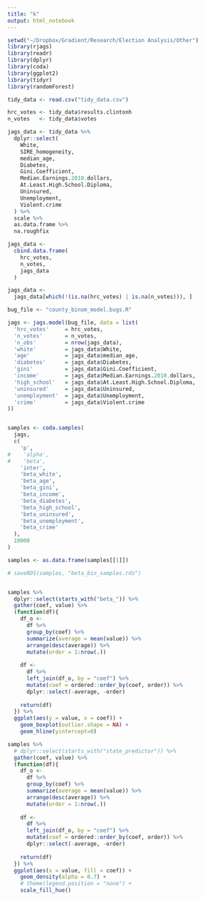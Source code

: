 ```yaml
---
title: "k"
output: html_notebook
---
```



```r
setwd("~/Dropbox/Gradient/Research/Election Analysis/Other")
library(rjags)
library(readr)
library(dplyr)
library(coda)
library(ggplot2)
library(tidyr)
library(randomForest)

tidy_data <- read.csv("tidy_data.csv")

hrc_votes <- tidy_data$results.clintonh
n_votes   <- tidy_data$votes

jags_data <- tidy_data %>% 
  dplyr::select(
    White,
    SIRE_homogeneity,
    median_age,
    Diabetes,
    Gini.Coefficient,
    Median.Earnings.2010.dollars,
    At.Least.High.School.Diploma,
    Uninsured,
    Unemployment,
    Violent.crime
  ) %>% 
  scale %>% 
  as.data.frame %>% 
  na.roughfix

jags_data <- 
  cbind.data.frame(
    hrc_votes,
    n_votes,
    jags_data
  ) 

jags_data <- 
  jags_data[which(!(is.na(hrc_votes) | is.na(n_votes))), ]

bug_file <- "county_binom_model.bugs.R"

jags <- jags.model(bug_file, data = list(
  'hrc_votes'     = hrc_votes,
  'n_votes'       = n_votes,
  'n_obs'         = nrow(jags_data),
  'white'         = jags_data$White,
  'age'           = jags_data$median_age,
  'diabetes'      = jags_data$Diabetes,
  'gini'          = jags_data$Gini.Coefficient,
  'income'        = jags_data$Median.Earnings.2010.dollars,
  'high_school'   = jags_data$At.Least.High.School.Diploma,
  'uninsured'     = jags_data$Uninsured,
  'unemployment'  = jags_data$Unemployment,
  'crime'         = jags_data$Violent.crime
))


samples <- coda.samples(
  jags, 
  c(
    'p',
#    'alpha',
#    'beta',
    'inter',
    'beta_white',
    'beta_age',
    'beta_gini',
    'beta_income',
    'beta_diabetes',
    'beta_high_school',
    'beta_uninsured',
    'beta_unemployment',
    'beta_crime'
  ),
  10000
)

samples <- as.data.frame(samples[[1]])

# saveRDS(samples, "beta_bin_samples.rds")


samples %>% 
  dplyr::select(starts_with("beta_")) %>%  
  gather(coef, value) %>% 
  (function(df){
    df_o <- 
      df %>% 
      group_by(coef) %>% 
      summarize(average = mean(value)) %>% 
      arrange(desc(average)) %>% 
      mutate(order = 1:nrow(.))
    
    df <- 
      df %>% 
      left_join(df_o, by = "coef") %>% 
      mutate(coef = ordered::order_by(coef, order)) %>% 
      dplyr::select(-average, -order)
    
    return(df)
  }) %>% 
  ggplot(aes(y = value, x = coef)) + 
    geom_boxplot(outlier.shape = NA) + 
    geom_hline(yintercept=0)

samples %>% 
  # dplyr::select(starts_with("state_predictor")) %>%  
  gather(coef, value) %>% 
  (function(df){
    df_o <- 
      df %>% 
      group_by(coef) %>% 
      summarize(average = mean(value)) %>% 
      arrange(desc(average)) %>% 
      mutate(order = 1:nrow(.))
    
    df <- 
      df %>% 
      left_join(df_o, by = "coef") %>% 
      mutate(coef = ordered::order_by(coef, order)) %>% 
      dplyr::select(-average, -order)
    
    return(df)
  }) %>% 
  ggplot(aes(x = value, fill = coef)) + 
    geom_density(alpha = 0.7) + 
    # theme(legend.position = "none") + 
    scale_fill_hue()

```